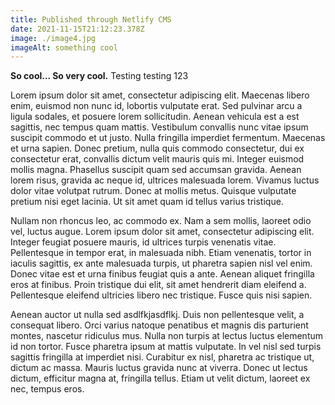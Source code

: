 ```yaml
---
title: Published through Netlify CMS
date: 2021-11-15T21:12:23.378Z
image: ./image4.jpg
imageAlt: something cool
---
```

**So cool... So very cool.** Testing testing 123

Lorem ipsum dolor sit amet, consectetur adipiscing elit. Maecenas libero enim, euismod non nunc id, lobortis vulputate erat. Sed pulvinar arcu a ligula sodales, et posuere lorem sollicitudin. Aenean vehicula est a est sagittis, nec tempus quam mattis. Vestibulum convallis nunc vitae ipsum suscipit commodo et ut justo. Nulla fringilla imperdiet fermentum. Maecenas et urna sapien. Donec pretium, nulla quis commodo consectetur, dui ex consectetur erat, convallis dictum velit mauris quis mi. Integer euismod mollis magna. Phasellus suscipit quam sed accumsan gravida. Aenean lorem risus, gravida ac neque id, ultrices malesuada lorem. Vivamus luctus dolor vitae volutpat rutrum. Donec at mollis metus. Quisque vulputate pretium nisi eget lacinia. Ut sit amet quam id tellus varius tristique.

Nullam non rhoncus leo, ac commodo ex. Nam a sem mollis, laoreet odio vel, luctus augue. Lorem ipsum dolor sit amet, consectetur adipiscing elit. Integer feugiat posuere mauris, id ultrices turpis venenatis vitae. Pellentesque in tempor erat, in malesuada nibh. Etiam venenatis, tortor in iaculis sagittis, ex ante malesuada turpis, ut pharetra sapien nisl vel enim. Donec vitae est et urna finibus feugiat quis a ante. Aenean aliquet fringilla eros at finibus. Proin tristique dui elit, sit amet hendrerit diam eleifend a. Pellentesque eleifend ultricies libero nec tristique. Fusce quis nisi sapien.

Aenean auctor ut nulla sed asdlfkjasdflkj. Duis non pellentesque velit, a consequat libero. Orci varius natoque penatibus et magnis dis parturient montes, nascetur ridiculus mus. Nulla non turpis at lectus luctus elementum id non tortor. Fusce pharetra ipsum at mattis vulputate. In vel nisl sed turpis sagittis fringilla at imperdiet nisi. Curabitur ex nisl, pharetra ac tristique ut, dictum ac massa. Mauris luctus gravida nunc at viverra. Donec ut lectus dictum, efficitur magna at, fringilla tellus. Etiam ut velit dictum, laoreet ex nec, tempus eros.